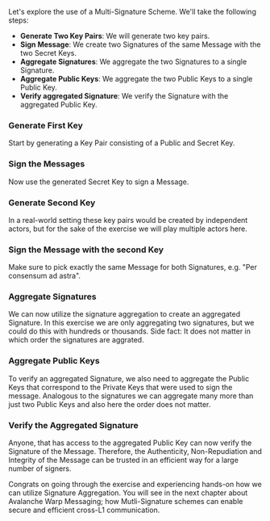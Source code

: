 
Let's explore the use of a Multi-Signature Scheme. We'll take the following steps:

- **Generate Two Key Pairs**: We will generate two key pairs.
- **Sign Message**: We create two Signatures of the same Message with the two Secret Keys.
- **Aggregate Signatures**: We aggregate the two Signatures to a single Signature.
- **Aggregate Public Keys**: We aggregate the two Public Keys to a single Public Key.
- **Verify aggregated Signature**: We verify the Signature with the aggregated Public Key.

<Steps>
<Step>

### Generate First Key
Start by generating a Key Pair consisting of a Public and Secret Key.

<GenerateKeysButton />

</Step>

<Step>

### Sign the Messages
Now use the generated Secret Key to sign a Message.

<SignMessageButton />

</Step>
<Step>

### Generate Second Key
 In a real-world setting these key pairs would be created by independent actors, but for the sake of the exercise we will play multiple actors here.
    
<GenerateKeysButton />


</Step>
<Step>

### Sign the Message with the second Key

Make sure to pick exactly the same Message for both Signatures, e.g. "Per consensum ad astra".

<SignMessageButton />

</Step>
<Step>

### Aggregate Signatures

We can now utilize the signature aggregation to create an aggregated Signature. In this exercise we are only aggregating two signatures, but we could do this with hundreds or thousands. Side fact: It does not matter in which order the signatures are aggrated.

<AggregateSignaturesButton />

</Step>
<Step>

### Aggregate Public Keys
To verify an aggregated Signature, we also need to aggregate the Public Keys that correspond to the Private Keys that were used to sign the message. Analogous to the signatures we can aggregate many more than just two Public Keys and also here the order does not matter.

<AggregatePublicKeysButton />

</Step>
<Step>

### Verify the Aggregated Signature

Anyone, that has access to the aggregated Public Key can now verify the Signature of the Message. Therefore, the Authenticity, Non-Repudiation and Integrity of the Message can be trusted in an efficient way for a large number of signers.

<VerifySignatureButton aggregated={true} />

</Step>
</Steps>

Congrats on going through the exercise and experiencing hands-on how we can utilize Signature Aggregation. You will see in the next chapter about Avalanche Warp Messaging; how Mutli-Signature schemes can enable secure and efficient cross-L1 communication.

